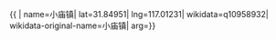 {{ {{{1|PRC admin/showdata}}}|
name=小庙镇|
lat=31.84951|
lng=117.01231|
wikidata=q10958932|
wikidata-original-name=小庙镇|
arg={{{arg|}}}}}